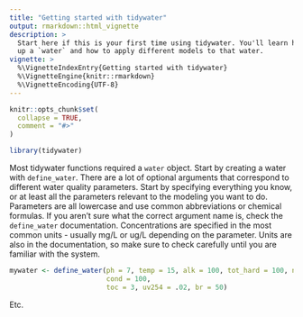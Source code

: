 ```yaml
---
title: "Getting started with tidywater"
output: rmarkdown::html_vignette
description: >
  Start here if this is your first time using tidywater. You'll learn how to set 
  up a `water` and how to apply different models to that water.
vignette: >
  %\VignetteIndexEntry{Getting started with tidywater}
  %\VignetteEngine{knitr::rmarkdown}
  %\VignetteEncoding{UTF-8}
---
```


```r
knitr::opts_chunk$set(
  collapse = TRUE,
  comment = "#>"
)
```

```r
library(tidywater)
```

Most tidywater functions required a `water` object. Start by creating a water with `define_water`. There are a lot of optional arguments that correspond to different water quality parameters. Start by specifying everything you know, or at least all the parameters relevant to the modeling you want to do. Parameters are all lowercase and use common abbreviations or chemical formulas. If you aren't sure what the correct argument name is, check the `define_water` documentation. Concentrations are specified in the most common units - usually mg/L or ug/L depending on the parameter. Units are also in the documentation, so make sure to check carefully until you are familiar with the system.

```r
mywater <- define_water(ph = 7, temp = 15, alk = 100, tot_hard = 100, na = 100, cl = 80,
                        cond = 100,
                        toc = 3, uv254 = .02, br = 50)

```

Etc.
